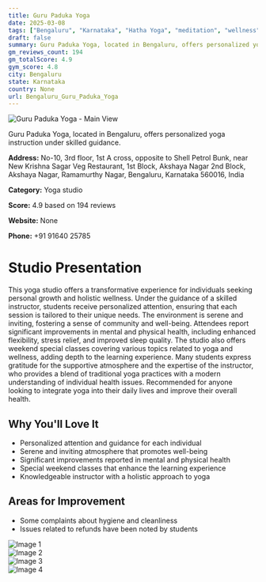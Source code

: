 ```yaml
---
title: Guru Paduka Yoga
date: 2025-03-08
tags: ["Bengaluru", "Karnataka", "Hatha Yoga", "meditation", "wellness", "personalized training", "community atmosphere", "Bengaluru"]  
draft: false
summary: Guru Paduka Yoga, located in Bengaluru, offers personalized yoga instruction under skilled guidance.
gm_reviews_count: 194
gm_totalScore: 4.9
gym_score: 4.8
city: Bengaluru
state: Karnataka
country: None
url: Bengaluru_Guru_Paduka_Yoga
---
```


<div className="aspect-[16/9] relative my-8">
  <img 
    src="https://lh5.googleusercontent.com/p/AF1QipPWwTOyOcjjvi8m5DlLfmm2A4xZSQnR4YoVTr-z=w1920-h1080-k-no"
    alt="Guru Paduka Yoga - Main View"
    className="object-cover absolute inset-0 w-full h-full rounded-lg"
  />
</div>

Guru Paduka Yoga, located in Bengaluru, offers personalized yoga instruction under skilled guidance.

**Address:** No-10, 3rd floor, 1st A cross, opposite to Shell Petrol Bunk, near New Krishna Sagar Veg Restaurant, 1st Block, Akshaya Nagar 2nd Block, Akshaya Nagar, Ramamurthy Nagar, Bengaluru, Karnataka 560016, India

**Category:** Yoga studio

**Score:** 4.9 based on 194 reviews

**Website:** None

**Phone:** +91 91640 25785

# Studio Presentation

This yoga studio offers a transformative experience for individuals seeking personal growth and holistic wellness. Under the guidance of a skilled instructor, students receive personalized attention, ensuring that each session is tailored to their unique needs. The environment is serene and inviting, fostering a sense of community and well-being. Attendees report significant improvements in mental and physical health, including enhanced flexibility, stress relief, and improved sleep quality. The studio also offers weekend special classes covering various topics related to yoga and wellness, adding depth to the learning experience. Many students express gratitude for the supportive atmosphere and the expertise of the instructor, who provides a blend of traditional yoga practices with a modern understanding of individual health issues. Recommended for anyone looking to integrate yoga into their daily lives and improve their overall health.

## Why You'll Love It

- Personalized attention and guidance for each individual
- Serene and inviting atmosphere that promotes well-being
- Significant improvements reported in mental and physical health
- Special weekend classes that enhance the learning experience
- Knowledgeable instructor with a holistic approach to yoga

## Areas for Improvement

- Some complaints about hygiene and cleanliness
- Issues related to refunds have been noted by students

<div className="grid grid-cols-1 xl:grid-cols-2 gap-4 my-8">
<div className="aspect-[4/3] relative"><img src="https://lh5.googleusercontent.com/p/AF1QipMWxV7YaENJL7VeTy1yqU_x7nsOaQss3QZDILJh=w1920-h1080-k-no" alt="Image 1" className="object-cover absolute inset-0 w-full h-full rounded-lg" /></div>
<div className="aspect-[4/3] relative"><img src="https://lh5.googleusercontent.com/p/AF1QipMgahVPHE3kYefDSuqD5za-KJcByCofT7cdmJGZ=w1920-h1080-k-no" alt="Image 2" className="object-cover absolute inset-0 w-full h-full rounded-lg" /></div>
<div className="aspect-[4/3] relative"><img src="https://lh5.googleusercontent.com/p/AF1QipO-uAaBbXuw4L1Y9MFK7XO-Cmjth9nOCkbbu5FH=w1920-h1080-k-no" alt="Image 3" className="object-cover absolute inset-0 w-full h-full rounded-lg" /></div>
<div className="aspect-[4/3] relative"><img src="https://lh5.googleusercontent.com/p/AF1QipMCR9f-uDzppqjtH-vJnvKzhCy8SYPA3Bt6T38E=w1920-h1080-k-no" alt="Image 4" className="object-cover absolute inset-0 w-full h-full rounded-lg" /></div>
</div>